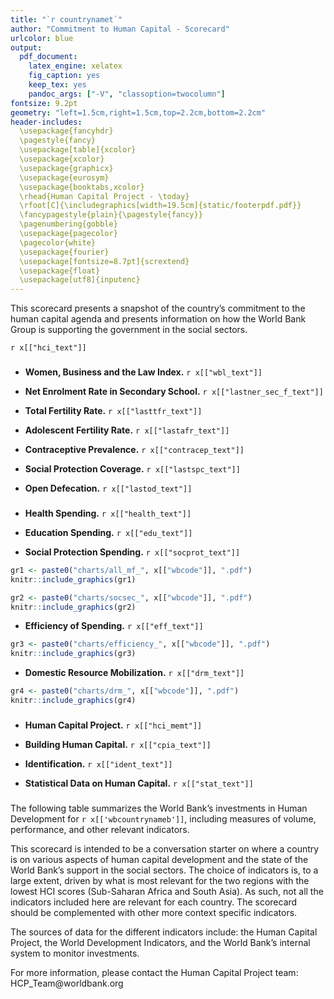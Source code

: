 ---
title: "`r countrynamet`"
author: "Commitment to Human Capital - Scorecard"
urlcolor: blue
output:
  pdf_document:
    latex_engine: xelatex
    fig_caption: yes
    keep_tex: yes
    pandoc_args: ["-V", "classoption=twocolumn"]
fontsize: 9.2pt
geometry: "left=1.5cm,right=1.5cm,top=2.2cm,bottom=2.2cm"
header-includes:
  \usepackage{fancyhdr}
  \pagestyle{fancy}
  \usepackage[table]{xcolor}
  \usepackage{xcolor}
  \usepackage{graphicx}
  \usepackage{eurosym}
  \usepackage{booktabs,xcolor}
  \rhead{Human Capital Project - \today}
  \rfoot[C]{\includegraphics[width=19.5cm]{static/footerpdf.pdf}}
  \fancypagestyle{plain}{\pagestyle{fancy}}
  \pagenumbering{gobble}
  \usepackage{pagecolor}
  \pagecolor{white}
  \usepackage{fourier}
  \usepackage[fontsize=8.7pt]{scrextend}
  \usepackage{float}
  \usepackage[utf8]{inputenc}
---

\definecolor{bondiblue}{rgb}{0.0, 0.58, 0.71}
\newcommand\boldblue[1]{\textcolor{bondiblue}{\textbf{#1}}}

This scorecard presents a snapshot of the country's commitment to the human capital agenda and presents information on how the World Bank Group is supporting the government in the social sectors. 

 `r x[["hci_text"]]`
 

### \boldblue{K\small{EY OUTCOME AND OUTPUT INDICATORS TO MONITOR}}###

* **Women, Business and the Law Index.** `r x[["wbl_text"]]` 

* **Net Enrolment Rate in Secondary School.** `r x[["lastner_sec_f_text"]]`

* **Total Fertility Rate.** `r x[["lasttfr_text"]]`

* **Adolescent Fertility Rate.** `r x[["lastafr_text"]]`

* **Contraceptive Prevalence.** `r x[["contracep_text"]]`

* **Social Protection Coverage.** `r x[["lastspc_text"]]`

* **Open Defecation.** `r x[["lastod_text"]]`



### \boldblue{D\small{OMESTIC RESOURCE USE AND MOBILIZATION}}###

* **Health Spending.** `r x[["health_text"]]`

* **Education Spending.** `r x[["edu_text"]]`

* **Social Protection Spending.** `r x[["socprot_text"]]`

```{r out.width = "100%", fig.align = "right", echo=FALSE}
gr1 <- paste0("charts/all_mf_", x[["wbcode"]], ".pdf")
knitr::include_graphics(gr1)
```

```{r out.width = "100%", out.height="120%", fig.align = "right", echo=FALSE, strip.white=TRUE}
gr2 <- paste0("charts/socsec_", x[["wbcode"]], ".pdf")
knitr::include_graphics(gr2)
```
\vspace{3mm}

* **Efficiency of Spending.** `r x[["eff_text"]]`

```{r out.width = "100%", out.height="50%", fig.align = "center", echo=FALSE, strip.white=TRUE}
gr3 <- paste0("charts/efficiency_", x[["wbcode"]], ".pdf")
knitr::include_graphics(gr3)
```

* **Domestic Resource Mobilization.** `r x[["drm_text"]]`

```{r out.width = "100%", out.height="50%", fig.align = "right", echo=FALSE}
gr4 <- paste0("charts/drm_", x[["wbcode"]], ".pdf")
knitr::include_graphics(gr4)
```

### \boldblue{O\small{THER RELEVANT INDICATORS }}#####

* **Human Capital Project.** `r x[["hci_memt"]]`

* **Building Human Capital.** `r x[["cpia_text"]]`

* **Identification.** `r x[["ident_text"]]`

* **Statistical Data on Human Capital.** `r x[["stat_text"]]`

### \boldblue{H\small{OW IS THE WORLD BANK SUPPORTING THE EFFORT?}}#####

The following table summarizes the World Bank's investments in Human Development for `r x[['wbcountrynameb']]`, including measures of volume, performance, and other relevant indicators.

\definecolor{asparagus}{RGB}{3, 158, 115}
\definecolor{blush}{RGB}{204 121 167}
\definecolor{arylideyellow}{RGB}{230 159 0}
\definecolor{blue(ncs)}{rgb}{0.0, 0.53, 0.74}
\definecolor{ashgrey}{rgb}{0.7, 0.75, 0.71}
\definecolor{bleudefrance}{rgb}{0.19, 0.55, 0.91}
\definecolor{iceberg}{rgb}{0.44, 0.65, 0.82}
\begin{table}[H]
\small
\begin{tabular}{lcccc}
`r rl[[1]]` \\ \hline
`r rl[[2]]` \\ \hline
`r rl[[3]]` \\ \hline
`r rl[[4]]` & `r x[["hdportfolio"]]` & `r x[["eduportfolio"]]` & `r x[["hnpportfolio"]]` & `r x[["spjportfolio"]]` \\ 
`r rl[[5]]` & `r x[["hdportfolio_share"]]` & `r x[["eduportfolio_share"]]` & `r x[["hnpportfolio_share"]]` & `r x[["spjportfolio_share"]]` \\ 
`r rl[[6]]` & `r x[["hdportfolio_share_diffmr"]]` & `r x[["eduportfolio_share_diffmr"]]` & `r x[["hnpportfolio_share_diffmr"]]` & `r x[["spjportfolio_share_diffmr"]]` \\ 
`r rl[[7]]` & `r x[["hdportfolio_share_diffmi"]]` & `r x[["eduportfolio_share_diffmi"]]` & `r x[["hnpportfolio_share_diffmi"]]` & `r x[["spjportfolio_share_diffmi"]]` \\ \hline
`r rl[[8]]` \\ \hline 
`r rl[[9]]` & `r x[["pipeline_hd"]]` & `r x[["pipeline_edu"]]` & `r x[["pipeline_hnp"]]` & `r x[["pipeline_spj"]]` \\ 
`r rl[[10]]` & `r x[["pipeline_hd_share"]]` & `r x[["pipeline_edu_share"]]` & `r x[["pipeline_hnp_share"]]` & `r x[["pipeline_spj_share"]]` \\ 
`r rl[[11]]` & `r x[["pipeline_hd_share_diffmr"]]` & `r x[["pipeline_edu_share_diffmr"]]` & `r x[["pipeline_hnp_share_diffmr"]]` & `r x[["pipeline_spj_share_diffmr"]]` \\ 
`r rl[[12]]` & `r x[["pipeline_hd_share_diffmi"]]` & `r x[["pipeline_edu_share_diffmi"]]` & `r x[["pipeline_hnp_share_diffmi"]]` & `r x[["pipeline_spj_share_diffmi"]]` \\ \hline
`r rl[[13]]` \\ \hline
`r rl[[14]]` & `r x[["do_performance_hd"]]` & `r x[["do_performance_edu"]]` & `r x[["do_performance_hnp"]]` & `r x[["do_performance_spj"]]` \\ 
`r rl[[15]]` & `r x[["do_performance_hd_diffmr"]]` & `r x[["do_performance_edu_diffmr"]]` & `r x[["do_performance_hnp_diffmr"]]` & `r x[["do_performance_spj_diffmr"]]` \\ 
`r rl[[16]]` & `r x[["do_performance_hd_diffmi"]]` & `r x[["do_performance_edu_diffmi"]]` & `r x[["do_performance_hnp_diffmi"]]` & `r x[["do_performance_spj_diffmi"]]` \\ 
`r rl[[17]]` & `r x[["percsatisfdo_hd"]]` & `r x[["percsatisfdo_edu"]]` & `r x[["percsatisfdo_hnp"]]` & `r x[["percsatisfdo_spj"]]` \\  \hline
`r rl[[18]]` & `r x[["ip_performance_hd"]]` & `r x[["ip_performance_edu"]]` & `r x[["ip_performance_hnp"]]` & `r x[["ip_performance_spj"]]` \\ 
`r rl[[19]]` & `r x[["ip_performance_hd_diffmr"]]` & `r x[["ip_performance_edu_diffmr"]]` & `r x[["ip_performance_hnp_diffmr"]]` & `r x[["ip_performance_spj_diffmr"]]` \\ 
`r rl[[20]]` & `r x[["ip_performance_hd_diffmi"]]` & `r x[["ip_performance_edu_diffmi"]]` & `r x[["ip_performance_hnp_diffmi"]]` & `r x[["ip_performance_spj_diffmi"]]` \\ 
`r rl[[21]]` & `r x[["percsatisfip_hd"]]` & `r x[["percsatisfip_edu"]]` & `r x[["percsatisfip_hnp"]]` & `r x[["percsatisfip_spj"]]` \\  \hline
`r rl[[22]]` & `r x[["disburratio_hd"]]` & `r x[["disburratio_edu"]]` & `r x[["disburratio_hnp"]]` & `r x[["disburratio_spj"]]` \\ 
`r rl[[23]]` & `r x[["disburratio_hd_diffmr"]]` & `r x[["disburratio_edu_diffmr"]]` & `r x[["disburratio_hnp_diffmr"]]` & `r x[["disburratio_spj_diffmr"]]` \\ 
`r rl[[24]]` & `r x[["disburratio_hd_diffmi"]]` & `r x[["disburratio_edu_diffmi"]]` & `r x[["disburratio_hnp_diffmi"]]` & `r x[["disburratio_spj_diffmi"]]` \\ \hline
`r rl[[25]]` \\ \hline
`r rl[[26]]` & `r x[["avgsize_hd"]]` & `r x[["avgsize_edu"]]` & `r x[["avgsize_hnp"]]` & `r x[["avgsize_spj"]]` \\ 
`r rl[[27]]` & `r x[["avgsize_hd_diffmr"]]` & `r x[["avgsize_edu_diffmr"]]` & `r x[["avgsize_hnp_diffmr"]]` & `r x[["avgsize_spj_diffmr"]]` \\ 
`r rl[[28]]` & `r x[["avgsize_hd_diffmi"]]` & `r x[["avgsize_edu_diffmi"]]` & `r x[["avgsize_hnp_diffmi"]]` & `r x[["avgsize_spj_diffmi"]]` \\  \hline
`r rl[[29]]` & `r x[["crossgpshare_hd"]]` & `r x[["crossgpshare_edu"]]` & `r x[["crossgpshare_hnp"]]` & `r x[["crossgpshare_spj"]]` \\ 
`r rl[[30]]` & `r x[["crossgpshare_hd_diffmr"]]` & `r x[["crossgpshare_edu_diffmr"]]` & `r x[["crossgpshare_hnp_diffmr"]]` & `r x[["crossgpshare_spj_diffmr"]]` \\ 
`r rl[[31]]` & `r x[["crossgpshare_hd_diffmi"]]` & `r x[["crossgpshare_edu_diffmi"]]` & `r x[["crossgpshare_hnp_diffmi"]]` & `r x[["crossgpshare_spj_diffmi"]]` \\ \hline
 \multicolumn{5}{l}{Note: a) \colorbox{blush}{Pink} indicates that the value is within the first tercile of the} \\
 \multicolumn{5}{l}{distribution for all the countries. \colorbox{arylideyellow}{Orange} indicates that the value is } \\
 \multicolumn{5}{l}{is within the second tercile. \colorbox{asparagus}{Green} indicates that it is within the third} \\
 \multicolumn{5}{l}{tercile. b) FY20 lending program includes only projects rated A, B and } \\
 \multicolumn{5}{l}{unrated. c) DO and IP are on a scale of 1 to 5 where 1 is Unsatisfactory } \\
 \multicolumn{5}{l}{and 5 is Highly Satisfactory. d) Data as of July 15, 2019.} \\
\end{tabular}
\end{table}



\noindent\rule{9cm}{0.4pt}
This scorecard is intended to be a conversation starter on where a country is on various aspects of human capital development and the state of the World Bank's support in the social sectors. The choice of indicators is, to a large extent, driven by what is most relevant for the two regions with the lowest HCI scores (Sub-Saharan Africa and South Asia). As such, not all the indicators included here are relevant for each country. The scorecard should be complemented with other more context specific indicators.
&nbsp;

The sources of data for the different indicators include: the Human Capital Project, the World Development Indicators, and the World Bank's internal system to monitor investments.
&nbsp;

For more information, please contact the Human Capital Project team: HCP_Team@worldbank.org 


